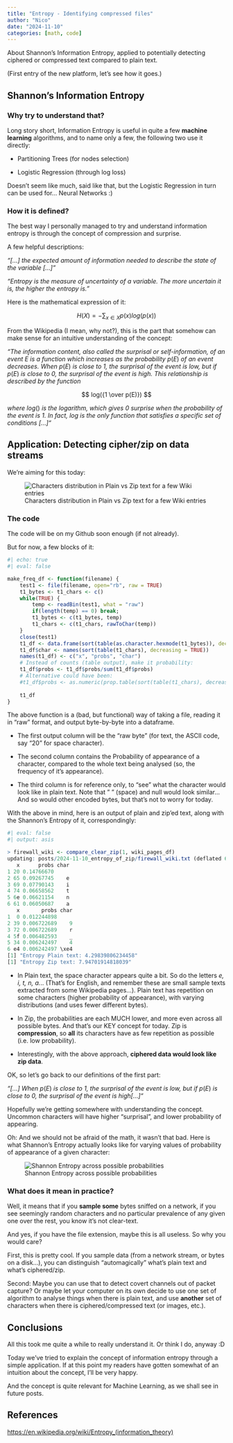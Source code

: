 ```yaml
---
title: "Entropy - Identifying compressed files"
author: "Nico"
date: "2024-11-10"
categories: [math, code]
---
```


About Shannon's Information Entropy, applied to potentially detecting ciphered or compressed text compared to plain text.

(First entry of the new platform, let's see how it goes.)

## Shannon's Information Entropy

### Why try to understand that?

Long story short, Information Entropy is useful in quite a few **machine learning** algorithms, and to name only a few, the following two use it directly:

-   Partitioning Trees (for nodes selection)

-   Logistic Regression (through log loss)

Doesn't seem like much, said like that, but the Logistic Regression in turn can be used for... Neural Networks :)

### How it is defined?

The best way I personally managed to try and understand information entropy is through the concept of compression and surprise.

A few helpful descriptions:

*"\[...\] the expected amount of information needed to describe the state of the variable \[...\]"*

*"Entropy is the measure of uncertainty of a variable. The more uncertain it is, the higher the entropy is."*

Here is the mathematical expression of it:

$$
H(X) = - \sum_{x \in X} p(x) log(p(x))
$$

From the Wikipedia (I mean, why not?), this is the part that somehow can make sense for an intuitive understanding of the concept:

*"The information content, also called the surprisal or self-information, of an event* $E$ *is a function which increases as the probability* $p(E)$ *of an event decreases. When* $p(E)$ *is close to 1, the surprisal of the event is low, but if* $p(E)$ *is close to 0, the surprisal of the event is high. This relationship is described by the function*

$$
log({1 \over p(E)})
$$

*where* $log()$ *is the logarithm, which gives 0 surprise when the probability of the event is 1. In fact, log is the only function that satisfies а specific set of conditions \[...\]"*

## Application: Detecting cipher/zip on data streams

We're aiming for this today:

![Characters distribution in Plain vs Zip text for a few Wiki entries](sample_characters_prevalence_visu.png){fig-align="center"}

### The code

The code will be on my Github soon enough (if not already).

But for now, a few blocks of it:

```r
#| echo: true
#| eval: false

make_freq_df <- function(filename) {
    test1 <- file(filename, open="rb", raw = TRUE)
    t1_bytes <- t1_chars <- c()
    while(TRUE) {
        temp <- readBin(test1, what = "raw")
        if(length(temp) == 0) break;
        t1_bytes <- c(t1_bytes, temp)
        t1_chars <- c(t1_chars, rawToChar(temp))
    }
    close(test1)
    t1_df <- data.frame(sort(table(as.character.hexmode(t1_bytes)), decreasing = TRUE))
    t1_df$char <- names(sort(table(t1_chars), decreasing = TRUE))
    names(t1_df) <- c("x", "probs", "char")
    # Instead of counts (table output), make it probability:
    t1_df$probs <- t1_df$probs/sum(t1_df$probs)
    # Alternative could have been:
    #t1_df$probs <- as.numeric(prop.table(sort(table(t1_chars), decreasing = TRUE)))
    
    t1_df
}
```

The above function is a (bad, but functional) way of taking a file, reading it in "raw" format, and output byte-by-byte into a dataframe.

-   The first output column will be the "raw byte" (for text, the ASCII code, say "20" for space character).

-   The second column contains the Probability of appearance of a character, compared to the whole text being analysed (so, the frequency of it's appearance).

-   The third column is for reference only, to "see" what the character would look like in plain text. Note that " " (space) and null would look similar... And so would other encoded bytes, but that's not to worry for today.

With the above in mind, here is an output of plain and zip'ed text, along with the Shannon's Entropy of it, correspondingly:

```r
#| eval: false
#| output: asis

> firewall_wiki <- compare_clear_zip(1, wiki_pages_df)
updating: posts/2024-11-10_entropy_of_zip/firewall_wiki.txt (deflated 63%)
   x      probs char
1 20 0.14766670     
2 65 0.09267745    e
3 69 0.07790143    i
4 74 0.06658562    t
5 6e 0.06621154    n
6 61 0.06050687    a
   x       probs char
1  0 0.012244898     
2 39 0.006722689    9
3 72 0.006722689    r
4 5f 0.006482593    _
5 34 0.006242497    4
6 e4 0.006242497 \xe4
[1] "Entropy Plain text: 4.29839806234458"
[1] "Entropy Zip text: 7.94701914818039"

```

-   In Plain text, the space character appears quite a bit. So do the letters *e, i, t, n, a.*.. (That's for English, and remember these are small sample texts extracted from some Wikipedia pages...). Plain text has repetition on some characters (higher probability of appearance), with varying distributions (and uses fewer different bytes).

-   In Zip, the probabilities are each MUCH lower, and more even across all possible bytes. And that's our KEY concept for today. Zip is **compression**, so **all** its characters have as few repetition as possible (i.e. low probability).

-   Interestingly, with the above approach, **ciphered data would look like zip data**.

OK, so let's go back to our definitions of the first part:

*"\[...\] When* $p(E)$ *is close to 1, the surprisal of the event is low, but if* $p(E)$ *is close to 0, the surprisal of the event is high\[...\]"*

Hopefully we're getting somewhere with understanding the concept. Uncommon characters will have higher "surprisal", and lower probability of appearing.

Oh: And we should not be afraid of the math, it wasn't that bad. Here is what Shannon's Entropy actually looks like for varying values of probability of appearance of a given character:

![Shannon Entropy across possible probabilities](shannon_entropy_visu.png){fig-align="center"}

### What does it mean in practice?

Well, it means that if you **sample some** bytes sniffed on a network, if you see seemingly random characters and no particular prevalence of any given one over the rest, you know it's not clear-text.

And yes, if you have the file extension, maybe this is all useless. So why you would care?

First, this is pretty cool. If you sample data (from a network stream, or bytes on a disk...), you can distinguish "automagically" what's plain text and what's ciphered/zip.

Second: Maybe you can use that to detect covert channels out of packet capture? Or maybe let your computer on its own decide to use one set of algorithm to analyse things when there is plain text, and use **another** set of characters when there is ciphered/compressed text (or images, etc.).

## Conclusions

All this took me quite a while to really understand it. Or think I do, anyway :D

Today we've tried to explain the concept of information entropy through a simple application. If at this point my readers have gotten somewhat of an intuition about the concept, I'll be very happy.

And the concept is quite relevant for Machine Learning, as we shall see in future posts.

## References

<https://en.wikipedia.org/wiki/Entropy_(information_theory)>
